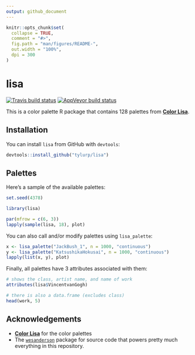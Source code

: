 ```yaml
---
output: github_document
---
```


<!-- README.md is generated from README.Rmd. Please edit that file -->

```r
knitr::opts_chunk$set(
  collapse = TRUE,
  comment = "#>",
  fig.path = "man/figures/README-",
  out.width = "100%",
  dpi = 300
)
```
# lisa

<!-- badges: start -->
[![Travis build status](https://travis-ci.org/tyluRp/lisa.svg?branch=master)](https://travis-ci.org/tyluRp/lisa)
[![AppVeyor build status](https://ci.appveyor.com/api/projects/status/github/tyluRp/lisa?branch=master&svg=true)](https://ci.appveyor.com/project/tyluRp/lisa)
<!-- badges: end -->

This is a color palette R package that contains 128 palettes from [**Color Lisa**](http://colorlisa.com/). 

## Installation

You can install `lisa` from GitHub with `devtools`:

``` r
devtools::install_github("tylurp/lisa")
```

## Palettes

Here's a sample of the available palettes:

```r
set.seed(4378)
```

```r
library(lisa)

par(mfrow = c(6, 3))
lapply(sample(lisa, 18), plot)
```

You can also call and/or modify palettes using `lisa_palette`:

```r
x <- lisa_palette("JackBush_1", n = 1000, "continuous")
y <- lisa_palette("KatsushikaHokusai", n = 1000, "continuous")
lapply(list(x, y), plot)
```

Finally, all palettes have 3 attributes associated with them:

```r
# shows the class, artist name, and name of work
attributes(lisa$VincentvanGogh)

# there is also a data.frame (excludes class)
head(work, 5)
```

## Acknowledgements

* [**Color Lisa**](http://colorlisa.com/) for the color palettes
* The [`wesanderson`](https://github.com/karthik/wesanderson) package for source code that powers pretty much everything in this repository.

